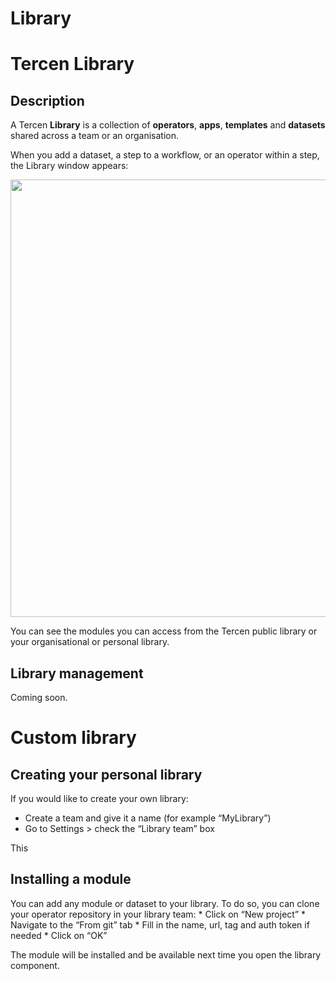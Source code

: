 # Library

# Tercen Library

## Description {-}

A Tercen __Library__ is a collection of __operators__, __apps__, __templates__ and __datasets__
shared across a team or an organisation.

When you add a dataset, a step to a workflow, or an operator within a step, the Library window
appears:

<center><img src="./images/library.png" width=700></img></center>

You can see the modules you can access from the Tercen public library or your organisational or personal library.

## Library management {-}

Coming soon.

# Custom library

## Creating your personal library {-}

If you would like to create your own library:

- Create a team and give it a name (for example "MyLibrary")
- Go to Settings > check the "Library team" box

This

## Installing a module {-}

You can add any module or dataset to your library. To do so, you can clone your operator repository 
in your library team:
* Click on "New project"
* Navigate to the "From git" tab
* Fill in the name, url, tag and auth token if needed
* Click on "OK"

The module will be installed and be available next time you open the library component.
